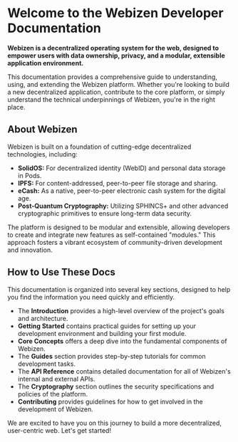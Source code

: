 
# Welcome to the Webizen Developer Documentation

**Webizen is a decentralized operating system for the web, designed to empower users with data ownership, privacy, and a modular, extensible application environment.**

This documentation provides a comprehensive guide to understanding, using, and extending the Webizen platform. Whether you're looking to build a new decentralized application, contribute to the core platform, or simply understand the technical underpinnings of Webizen, you're in the right place.

<Cards>
  <Card title="Introduction" href="/docs/introduction/overview" />
  <Card title="Getting Started" href="/docs/getting-started/installation" />
  <Card title="Core Concepts" href="/docs/core-concepts/architecture" />
  <Card title="API Reference" href="/docs/api-reference/webizen-api" />
  <Card title="Cryptography" href="/docs/cryptography/specification" />
  <Card title="Contributing" href="/docs/contributing/guidelines" />
</Cards>

## About Webizen

Webizen is built on a foundation of cutting-edge decentralized technologies, including:

* **SolidOS:** For decentralized identity (WebID) and personal data storage in Pods.
* **IPFS:** For content-addressed, peer-to-peer file storage and sharing.
* **eCash:** As a native, peer-to-peer electronic cash system for the digital age.
* **Post-Quantum Cryptography:** Utilizing SPHINCS+ and other advanced cryptographic primitives to ensure long-term data security.

The platform is designed to be modular and extensible, allowing developers to create and integrate new features as self-contained "modules." This approach fosters a vibrant ecosystem of community-driven development and innovation.

## How to Use These Docs

This documentation is organized into several key sections, designed to help you find the information you need quickly and efficiently.

* The **Introduction** provides a high-level overview of the project's goals and architecture.
* **Getting Started** contains practical guides for setting up your development environment and building your first module.
* **Core Concepts** offers a deep dive into the fundamental components of Webizen.
* The **Guides** section provides step-by-step tutorials for common development tasks.
* The **API Reference** contains detailed documentation for all of Webizen's internal and external APIs.
* The **Cryptography** section outlines the security specifications and policies of the platform.
* **Contributing** provides guidelines for how to get involved in the development of Webizen.

We are excited to have you on this journey to build a more decentralized, user-centric web. Let's get started!
